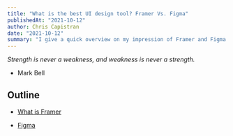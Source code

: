 ```yaml
---
title: "What is the best UI design tool? Framer Vs. Figma"
publishedAt: "2021-10-12"
author: Chris Capistran
date: "2021-10-12"
summary: "I give a quick overview on my impression of Framer and Figma. Which one I like better and why."
---
```


_Strength is never a weakness, and weakness is never a strength._

- Mark Bell

## Outline

- [What is Framer](#what-is-framer)

- [Figma](#creating-a-firebase-project)
